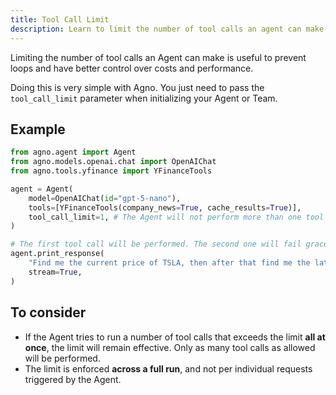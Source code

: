 ```yaml
---
title: Tool Call Limit
description: Learn to limit the number of tool calls an agent can make.
---
```


Limiting the number of tool calls an Agent can make is useful to prevent loops and have better control over costs and performance.

Doing this is very simple with Agno. You just need to pass the `tool_call_limit` parameter when initializing your Agent or Team.

## Example

```python
from agno.agent import Agent
from agno.models.openai.chat import OpenAIChat
from agno.tools.yfinance import YFinanceTools

agent = Agent(
    model=OpenAIChat(id="gpt-5-nano"),
    tools=[YFinanceTools(company_news=True, cache_results=True)],
    tool_call_limit=1, # The Agent will not perform more than one tool call.
)

# The first tool call will be performed. The second one will fail gracefully.
agent.print_response(
    "Find me the current price of TSLA, then after that find me the latest news about Tesla.",
    stream=True,
)

```

## To consider

- If the Agent tries to run a number of tool calls that exceeds the limit **all at once**, the limit will remain effective. Only as many tool calls as allowed will be performed.
- The limit is enforced **across a full run**, and not per individual requests triggered by the Agent.
